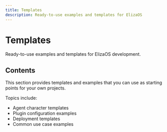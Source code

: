 ```yaml
---
title: Templates
description: Ready-to-use examples and templates for ElizaOS
---
```


# Templates

Ready-to-use examples and templates for ElizaOS development.

## Contents

This section provides templates and examples that you can use as starting points for your own projects.

Topics include:
- Agent character templates
- Plugin configuration examples
- Deployment templates
- Common use case examples